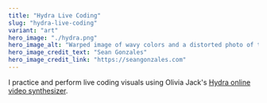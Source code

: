 ```yaml
---
title: "Hydra Live Coding"
slug: "hydra-live-coding"
variant: "art"
hero_image: "./hydra.png"
hero_image_alt: "Warped image of wavy colors and a distorted photo of the Beatles"
hero_image_credit_text: "Sean Gonzales"
hero_image_credit_link: "https://seangonzales.com"
---
```


I practice and perform live coding visuals using Olivia Jack's [Hydra online video synthesizer](https://hydra.ojack.xyz).